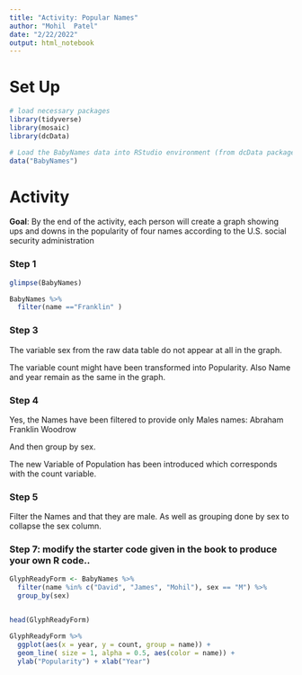 ```yaml
---
title: "Activity: Popular Names"
author: "Mohil  Patel"
date: "2/22/2022"
output: html_notebook
---
```




# Set Up

```r
# load necessary packages
library(tidyverse)
library(mosaic)
library(dcData)
```


```r
# Load the BabyNames data into RStudio environment (from dcData package)
data("BabyNames")

```

# Activity

**Goal**: By the end of the activity, each person will create a graph showing ups and downs in the popularity of four names according to the U.S. social security administration  


### Step 1

```r
glimpse(BabyNames)

```
```r

BabyNames %>%
  filter(name =="Franklin" )


```

### Step 3

The variable sex from the raw data table do not appear at all in the graph.

The variable count might have been transformed into Popularity. Also Name and year remain as the same in the graph.



### Step 4

Yes, the Names have been filtered to provide only Males names:
Abraham
Franklin
Woodrow

And then group by sex. 

The new Variable of Population has been introduced which corresponds with the count variable.



### Step 5
 Filter the Names  and that they are male.
 As well as grouping done by sex to collapse the sex column. 
 


### Step 7: modify the starter code given in the book to produce your own R code..

```r
GlyphReadyForm <- BabyNames %>%
  filter(name %in% c("David", "James", "Mohil"), sex == "M") %>%
  group_by(sex)


head(GlyphReadyForm)
```

```r
GlyphReadyForm %>% 
  ggplot(aes(x = year, y = count, group = name)) +
  geom_line( size = 1, alpha = 0.5, aes(color = name)) +
  ylab("Popularity") + xlab("Year")


```